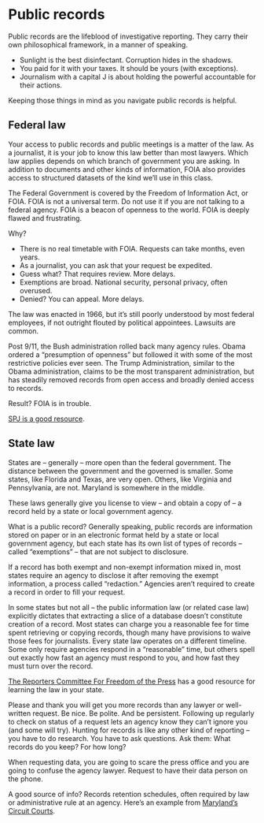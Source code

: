 # Public records

Public records are the lifeblood of investigative reporting. They carry their own philosophical framework, in a manner of speaking.  

* Sunlight is the best disinfectant. Corruption hides in the shadows.
* You paid for it with your taxes. It should be yours (with exceptions).
* Journalism with a capital J is about holding the powerful accountable for their actions.

Keeping those things in mind as you navigate public records is helpful.

## Federal law

Your access to public records and public meetings is a matter of the law. As a journalist, it is your job to know this law better than most lawyers. Which law applies depends on which branch of government you are asking. In addition to documents and other kinds of information, FOIA also provides access to structured datasets of the kind we'll use in this class. 

The Federal Government is covered by the Freedom of Information Act, or FOIA. FOIA is not a universal term. Do not use it if you are not talking to a federal agency. FOIA is a beacon of openness to the world. FOIA is deeply flawed and frustrating.

Why? 

* There is no real timetable with FOIA. Requests can take months, even years.
* As a journalist, you can ask that your request be expedited. 
* Guess what? That requires review. More delays.
* Exemptions are broad. National security, personal privacy, often overused.
* Denied? You can appeal. More delays.

The law was enacted in 1966, but it’s still poorly understood by most federal employees, if not outright flouted by political appointees. Lawsuits are common. 

Post 9/11, the Bush administration rolled back many agency rules. Obama ordered a "presumption of openness" but followed it with some of the most restrictive policies ever seen. The Trump Administration, similar to the Obama administration, claims to be the most transparent administration, but has steadily removed records from open access and broadly denied access to records. 

Result? FOIA is in trouble.

[SPJ is a good resource](https://www.spj.org/foi-guide-pros.asp). 

## State law

States are -- generally -- more open than the federal government. The distance between the government and the governed is smaller. Some states, like Florida and Texas, are very open. Others, like Virginia and Pennsylvania, are not. Maryland is somewhere in the middle. 

These laws generally give you license to view -- and obtain a copy of -- a record held by a state or local government agency.  

What is a public record? Generally speaking, public records are information stored on paper or in an electronic format held by a state or local government agency, but each state has its own list of types of records -- called "exemptions" -- that are not subject to disclosure. 

If a record has both exempt and non-exempt information mixed in, most states require an agency to disclose it after removing the exempt information, a process called "redaction." Agencies aren't required to create a record in order to fill your request. 

In some states but not all -- the public information law (or related case law) explicitly dictates that extracting a slice of a database doesn't constitute creation of a record. Most states can charge you a reasonable fee for time spent retrieving or copying records, though many have provisions to waive those fees for journalists. Every state law operates on a different timeline. Some only require agencies respond in a "reasonable" time, but others spell out exactly how fast an agency must respond to you, and how fast they must turn over the record.     

[The Reporters Committee For Freedom of the Press](https://www.rcfp.org/open-government-guide/) has a good resource for learning the law in your state.

Please and thank you will get you more records than any lawyer or well-written request. Be nice. Be polite. And be persistent. Following up regularly to check on status of a request lets an agency know they can't ignore you (and some will try). Hunting for records is like any other kind of reporting -- you have to do research. You have to ask questions. Ask them: What records do you keep? For how long? 

When requesting data, you are going to scare the press office and you are going to confuse the agency lawyer. Request to have their data person on the phone.

A good source of info? Records retention schedules, often required by law or administrative rule at an agency. Here's an example from [Maryland's Circuit Courts](https://www.courts.state.md.us/sites/default/files/import/circuit/pdfs/retentionschedule_2330.pdf). 
